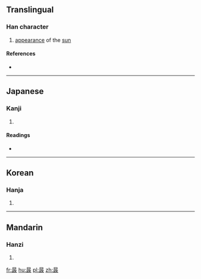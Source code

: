 ==Translingual==

===Han character===
{{Han char|rn=72|rad=日|as=08|sn=12|four=6014<sub>1</sub>|canj=日一一大 (AMMK)|ids=⿱[[日]][[政]]}}

# [[appearance]] of the [[sun]]

====References====
* {{Han ref|kx=0497.120|dkj=14007|dj=0863.200|hdz=21522.190|uh=6678|ud=26232|bh=DDC7|bd=56775}}

----

==Japanese==

===Kanji===
{{ja-kanji|grade=|rs=日08}}

# {{defn|lang=ja|sort=日08}}

====Readings====
* {{ja-readings|on=[[てい]] (tei), [[ちょう]] (chō)|kun=}}

----

==Korean==

===Hanja===
{{ko-hanja|hangeul=정|eumhun=|rv=jeong|mr=chŏng|y=ceng}}

# {{defn|lang=ko|sort=日08}}

----

==Mandarin==

===Hanzi===
{{cmn-hanzi|pin=[[zhěng]] ([[zheng3]])|wg=cheng<sup>3</sup>}}

# {{defn|lang=cmn|sort=日08}}

[[fr:晸]]
[[hu:晸]]
[[pl:晸]]
[[zh:晸]]